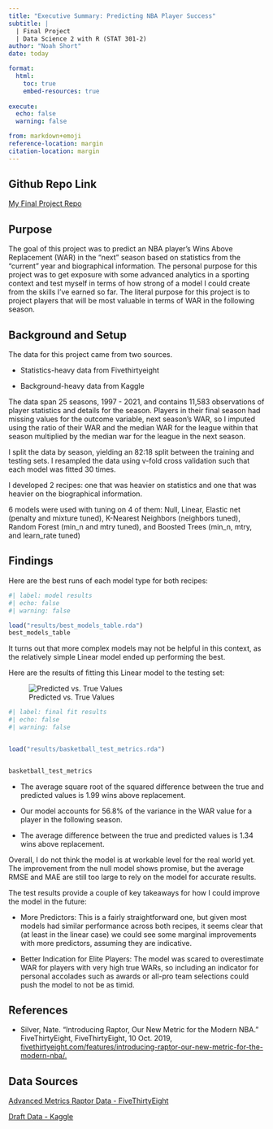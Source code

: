```yaml
---
title: "Executive Summary: Predicting NBA Player Success"
subtitle: |
  | Final Project 
  | Data Science 2 with R (STAT 301-2)
author: "Noah Short"
date: today

format:
  html:
    toc: true
    embed-resources: true
    
execute:
  echo: false
  warning: false

from: markdown+emoji 
reference-location: margin
citation-location: margin
---
```


::: {.callout-tip icon=false}

## Github Repo Link

[My Final Project Repo](https://github.com/stat301-2-2024-winter/final-project-2-noahshort.git)

:::

## Purpose

The goal of this project was to predict an NBA player's Wins Above Replacement (WAR) in the "next" season based on statistics from the "current" year and biographical information. The personal purpose for this project was to get exposure with some advanced analytics in a sporting context and test myself in terms of how strong of a model I could create from the skills I've earned so far. The literal purpose for this project is to project players that will be most valuable in terms of WAR in the following season. 

## Background and Setup

The data for this project came from two sources. 

- Statistics-heavy data from Fivethirtyeight

- Background-heavy data from Kaggle

The data span 25 seasons, 1997 - 2021, and contains 11,583 observations of player statistics and details for the season. Players in their final season had missing values for the outcome variable, next season's WAR, so I imputed using the ratio of their WAR and the median WAR for the league within that season multiplied by the median war for the league in the next season.

I split the data by season, yielding an 82:18 split between the training and testing sets. I resampled the data using v-fold cross validation such that each model was fitted 30 times. 

I developed 2 recipes: one that was heavier on statistics and one that was heavier on the biographical information.

6 models were used with tuning on 4 of them: Null, Linear, Elastic net (penalty and mixture tuned), K-Nearest Neighbors (neighbors tuned), Random Forest (min_n and mtry tuned), and Boosted Trees (min_n, mtry, and learn_rate tuned)

## Findings

Here are the best runs of each model type for both recipes:

```r
#| label: model results
#| echo: false
#| warning: false

load("results/best_models_table.rda")
best_models_table
```

It turns out that more complex models may not be helpful in this context, as the relatively simple Linear model ended up performing the best. 

Here are the results of fitting this Linear model to the testing set:

![Predicted vs. True Values](plots/basketball_results_plot.png)

```r
#| label: final fit results
#| echo: false
#| warning: false


load("results/basketball_test_metrics.rda")


basketball_test_metrics
```

- The average square root of the squared difference between the true and predicted values is 1.99 wins above replacement.

- Our model accounts for 56.8% of the variance in the WAR value for a player in the following season.

- The average difference between the true and predicted values is 1.34 wins above replacement.

Overall, I do not think the model is at workable level for the real world yet. The improvement from the null model shows promise, but the average RMSE and MAE are still too large to rely on the model for accurate results. 

The test results provide a couple of key takeaways for how I could improve the model in the future:

- More Predictors: This is a fairly straightforward one, but given most models had similar performance across both recipes, it seems clear that (at least in the linear case) we could see some marginal improvements with more predictors, assuming they are indicative.

- Better Indication for Elite Players: The model was scared to overestimate WAR for players with very high true WARs, so including an indicator for personal accolades such as awards or all-pro team selections could push the model to not be as timid.


## References

- Silver, Nate. “Introducing Raptor, Our New Metric for the Modern NBA.” FiveThirtyEight, FiveThirtyEight, 10 Oct. 2019, [fivethirtyeight.com/features/introducing-raptor-our-new-metric-for-the-modern-nba/.](fivethirtyeight.com/features/introducing-raptor-our-new-metric-for-the-modern-nba/) 


## Data Sources
[Advanced Metrics Raptor Data - FiveThirtyEight](https://github.com/fivethirtyeight/data/blob/master/nba-raptor/historical_RAPTOR_by_player.csv)

[Draft Data - Kaggle](https://www.kaggle.com/datasets/justinas/nba-players-data?resource=download)

